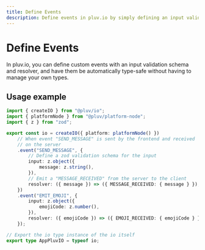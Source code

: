 ```yaml
---
title: Define Events
description: Define events in pluv.io by simply defining an input validation schema and resolver.
---
```



# Define Events

In pluv.io, you can define custom events with an input validation schema and resolver, and have them be automatically type-safe without having to manage your own types.

## Usage example

```ts
import { createIO } from "@pluv/io";
import { platformNode } from "@pluv/platform-node";
import { z } from "zod";

export const io = createIO({ platform: platformNode() })
    // When event "SEND_MESSAGE" is sent by the frontend and received
    // on the server
    .event("SEND_MESSAGE", {
        // Define a zod validation schema for the input
        input: z.object({
            message: z.string(),
        }),
        // Emit a "MESSAGE_RECEIVED" from the server to the client
        resolver: ({ message }) => ({ MESSAGE_RECEIVED: { message } }),
    })
    .event("EMIT_EMOJI", {
        input: z.object({
            emojiCode: z.number(),
        }),
        resolver: ({ emojiCode }) => ({ EMOJI_RECEIVED: { emojiCode } }),
    });

// Export the io type instance of the io itself
export type AppPluvIO = typeof io;
```


